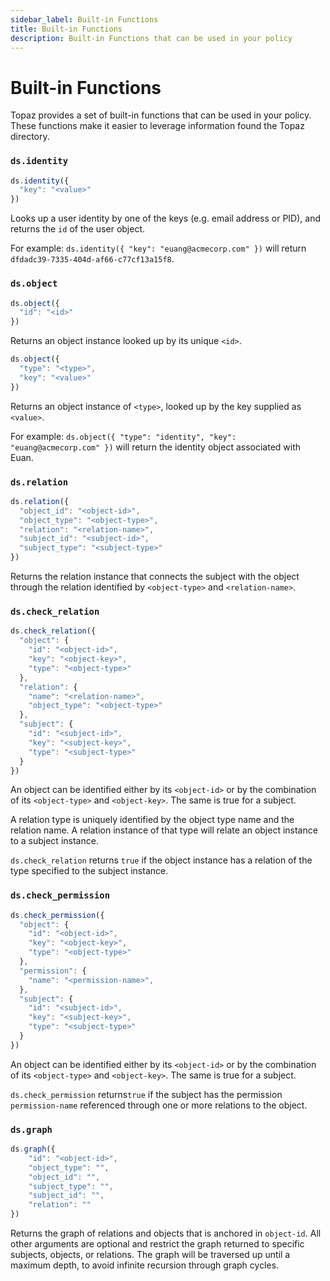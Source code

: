 ```yaml
---
sidebar_label: Built-in Functions
title: Built-in Functions
description: Built-in Functions that can be used in your policy
---
```


# Built-in Functions

Topaz provides a set of built-in functions that can be used in your policy. These functions make it easier to leverage information found the Topaz directory.

### `ds.identity`
```js
ds.identity({
  "key": "<value>"
})
```
Looks up a user identity by one of the keys (e.g. email address or PID), and returns the `id` of the user object.

For example: `ds.identity({ "key": "euang@acmecorp.com" })` will return `dfdadc39-7335-404d-af66-c77cf13a15f8`.

### `ds.object`
```js
ds.object({
  "id": "<id>"
})
```
Returns an object instance looked up by its unique `<id>`.

```js
ds.object({
  "type": "<type>",
  "key": "<value>"
})
```
Returns an object instance of `<type>`, looked up by the key supplied as `<value>`.

For example: `ds.object({ "type": "identity", "key": "euang@acmecorp.com" })` will return the identity object associated with Euan.

### `ds.relation`

```js
ds.relation({
  "object_id": "<object-id>",
  "object_type": "<object-type>",
  "relation": "<relation-name>",
  "subject_id": "<subject-id>",
  "subject_type": "<subject-type>"
})
```
Returns the relation instance that connects the subject with the object through the relation identified by `<object-type>` and `<relation-name>`.

### `ds.check_relation`

```js
ds.check_relation({
  "object": {
    "id": "<object-id>",
    "key": "<object-key>",
    "type": "<object-type>"
  },
  "relation": {
    "name": "<relation-name>",
    "object_type": "<object-type>"
  },
  "subject": {
    "id": "<subject-id>",
    "key": "<subject-key>",
    "type": "<subject-type>"
  }
})
```
An object can be identified either by its `<object-id>` or by the combination of its `<object-type>` and `<object-key>`. The same is true for a subject.

A relation type is uniquely identified by the object type name and the relation name. A relation instance of that type will relate an object instance to a subject instance.

`ds.check_relation` returns `true` if the object instance has a relation of the type specified to the subject instance.

### `ds.check_permission`

```js
ds.check_permission({
  "object": {
    "id": "<object-id>",
    "key": "<object-key>",
    "type": "<object-type>"
  },
  "permission": {
    "name": "<permission-name>",
  },
  "subject": {
    "id": "<subject-id>",
    "key": "<subject-key>",
    "type": "<subject-type>"
  }
})
```
An object can be identified either by its `<object-id>` or by the combination of its `<object-type>` and `<object-key>`. The same is true for a subject.

`ds.check_permission` returns`true` if the subject has the permission `permission-name` referenced through one or more relations to the object.

### `ds.graph`

```js
ds.graph({
	"id": "<object-id>",
	"object_type": "",
	"object_id": "",
	"subject_type": "",
	"subject_id": "",
	"relation": ""
})
```
Returns the graph of relations and objects that is anchored in `object-id`. All other arguments are optional and restrict the graph returned to specific subjects, objects, or relations. The graph will be traversed up until a maximum depth, to avoid infinite recursion through graph cycles.
